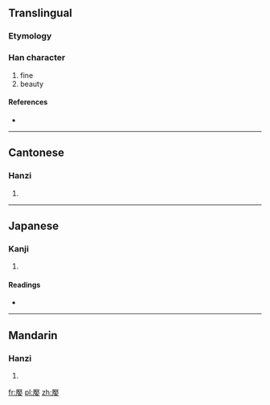 ==Translingual==

===Etymology===
{{Han compound|厭|女|c1=p|c2=s|t2=female|ls=psc}}

===Han character===
{{Han char|rn=38|rad=女|as=14|sn=17|four=7140<sub>4</sub>|canj=一大女 (MKV)|ids=⿸[[厭]][[女]]}}

# fine
# beauty

====References====
* {{Han ref|kx=0273.010|dkj=06825|dj=0541.070|hdz=21086.060|uh=5B2E|ud=23342|bh=ECD6|bd=60630}}

----

==Cantonese==

===Hanzi===
{{yue-hanzi|jyut=[[jim1]], [[jim3]]|y=yim1, yim3}}

# {{defn|lang=yue|sort=女14}}

----

==Japanese==

===Kanji===
{{ja-kanji|grade=|rs=女14}}

# {{defn|lang=ja|sort=女14}}

====Readings====
* {{ja-readings|on=[[えん]] (en), [[えふ]] (efu)|kun=[[みめよい]] (mimeyoi)}}

----

==Mandarin==

===Hanzi===
{{cmn-hanzi|pin=[[yān]] ([[yan1]])|wg=yen<sup>1</sup>}}

# {{defn|lang=cmn|sort=女14}}

[[fr:嬮]]
[[pl:嬮]]
[[zh:嬮]]
